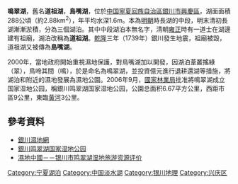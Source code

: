 '''鳴翠湖'''，舊名'''道祖湖'''，'''島嘴湖'''，位於[[中国|中国]][[寧夏回族自治區|寧夏回族自治區]][[銀川市|銀川市]][[興慶區|興慶區]]，湖面面積288公頃（約2.88km<sup>2</sup>），年平均水深1.6m。本為[[明朝|明朝]]時長湖的中段，明末清初長湖漸漸淤積，分為三個湖泊。其中中段湖泊本無名字，清朝[[雍正|雍正]]時有一道士在湖邊建有祖廟，湖泊改稱為'''道祖湖'''。[[乾隆|乾隆]]三年（1739年）銀川發生地震，祖廟被毀，道祖湖又被傳為'''島嘴湖'''。

2000年，當地政府開始重視濕地保護，對鳥嘴湖加以開發，因湖泊葦叢搖綠（翠），鳥啼其間（鳴），於是命名為鳴翠湖，並投資億元進行退耕還湖等措施，將湖泊和附近的濕地發展為濕地公園。2006年9月，[[國家林業局|國家林業局]]批准將鳴翠湖成立国家湿地公园，稱銀川鸣翠湖国家湿地公园，公園总面积6.67平方公里，西距市區9公里，東臨[[黃河|黃河]]3公里。

==參考資料==
*[https://web.archive.org/web/20080307034351/http://www.ycwetland.cn/page/mcpark/index.php 銀川濕地網]
*[http://www.mingcuihu.com/Sort.asp?SortID=1 銀川鸣翠湖国家湿地公园]{{dead link|date=2018年5月 |bot=InternetArchiveBot |fix-attempted=yes }}
*[http://www.shidi.org/sf_5287C1367247437EB0E59FE7B3062C42_151_ycsd.html 濕地中國－－银川市鸣翠湖湿地旅游资源评价]{{Wayback|url=http://www.shidi.org/sf_5287C1367247437EB0E59FE7B3062C42_151_ycsd.html |date=20160304103600 }}

[[Category:宁夏湖泊|Category:宁夏湖泊]]
[[Category:中国淡水湖|Category:中国淡水湖]]
[[Category:银川地理|Category:银川地理]]
[[Category:兴庆区|Category:兴庆区]]